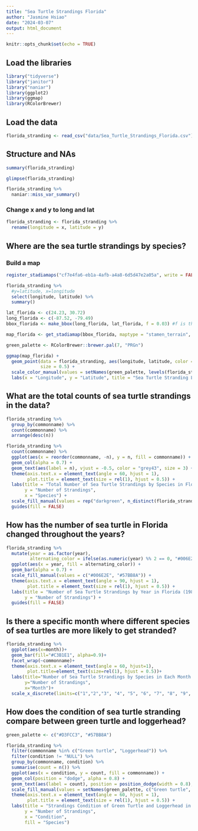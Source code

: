 ```yaml
---
title: "Sea Turtle Strandings Florida"
author: "Jasmine Hsiao"
date: "2024-03-07"
output: html_document
---
```


```r
knitr::opts_chunk$set(echo = TRUE)
```

## Load the libraries
```r
library("tidyverse")
library("janitor")
library("naniar")
library(ggplot2)
library(ggmap)
library(RColorBrewer)
```

## Load the data
```r
florida_stranding <- read_csv("data/Sea_Turtle_Strandings_Florida.csv") %>% clean_names()
```

## Structure and NAs
```r
summary(florida_stranding)
```

```r
glimpse(florida_stranding)
```

```r
florida_stranding %>% 
  naniar::miss_var_summary()
```
### Change x and y to long and lat
```r
florida_stranding <- florida_stranding %>% 
  rename(longitude = x, latitude = y)
```

## Where are the sea turtle strandings by species?
### Build a map
```r
register_stadiamaps("cf7e4fa6-eb1a-4afb-a4a8-6d5d47e2a05a", write = FALSE) #API Key
```

```r
florida_stranding %>% 
  #y=latitude, x=longitude
  select(longitude, latitude) %>% 
  summary()
```

```r
lat_florida <- c(24.23, 30.72)
long_florida <- c(-87.52, -79.49)
bbox_florida <- make_bbox(long_florida, lat_florida, f = 0.03) #f is the fraction of the bounding box to add to the range
```

```r
map_florida <- get_stadiamap(bbox_florida, maptype = "stamen_terrain", zoom=7)
```

```r
green_palette <- RColorBrewer::brewer.pal(7, "PRGn")

ggmap(map_florida) + 
  geom_point(data = florida_stranding, aes(longitude, latitude, color = commonname), 
             size = 0.5) +
  scale_color_manual(values = setNames(green_palette, levels(florida_stranding$commonname))) +
  labs(x = "Longitude", y = "Latitude", title = "Sea Turtle Stranding Locations in Florida by Species")
```
## What are the total counts of sea turtle strandings in the data?
```r
florida_stranding %>% 
  group_by(commonname) %>% 
  count(commonname) %>% 
  arrange(desc(n))
```
```r
florida_stranding %>% 
  count(commonname) %>%
  ggplot(aes(x = reorder(commonname, -n), y = n, fill = commonname)) +
  geom_col(alpha = 0.7) +
  geom_text(aes(label = n), vjust = -0.5, color = "grey43", size = 3) +
  theme(axis.text.x = element_text(angle = 60, hjust = 1),
        plot.title = element_text(size = rel(1), hjust = 0.5)) +
  labs(title = "Total Number of Sea Turtle Strandings by Species in Florida Through the Years",
       y = "Number of Strandings",
       x = "Species") +
  scale_fill_manual(values = rep("darkgreen", n_distinct(florida_stranding$commonname)))+
  guides(fill = FALSE)
```
## How has the number of sea turtle in Florida changed throughout the years?
```r
florida_stranding %>% 
  mutate(year = as.factor(year),
         alternating_color = ifelse(as.numeric(year) %% 2 == 0, "#006E2E", "#57BB8A")) %>% 
  ggplot(aes(x = year, fill = alternating_color)) +
  geom_bar(alpha = 0.7) +
  scale_fill_manual(values = c("#006E2E", "#57BB8A")) +
  theme(axis.text.x = element_text(angle = 90, hjust = 1),
        plot.title = element_text(size = rel(1), hjust = 0.5)) +
  labs(title = "Number of Sea Turtle Strandings by Year in Florida (1980-2022)",
       y = "Number of Strandings") +
  guides(fill = FALSE)
```


## Is there a specific month where different species of sea turtles are more likely to get stranded?
```r
florida_stranding %>% 
  ggplot(aes(x=month))+
  geom_bar(fill="#C3B1E1", alpha=0.9)+
  facet_wrap(~commonname)+ 
  theme(axis.text.x = element_text(angle = 60, hjust=1),
        plot.title=element_text(size=rel(1), hjust = 0.5))+
  labs(title="Number of Sea Turtle Strandings by Species in Each Month in Florida",
       y="Number of Strandings",
       x="Month")+
  scale_x_discrete(limits=c("1","2","3", "4", "5", "6", "7", "8", "9", "10", "11", "12"))
```

## How does the condition of sea turtle stranding compare between green turtle and loggerhead? 
```r
green_palette <- c("#D3FCC3", "#57BB8A")

florida_stranding %>% 
  filter(commonname %in% c("Green turtle", "Loggerhead")) %>% 
  filter(condition != "NULL") %>% 
  group_by(commonname, condition) %>%
  summarise(count = n()) %>%
  ggplot(aes(x = condition, y = count, fill = commonname)) + 
  geom_col(position = "dodge", alpha = 0.8) +
  geom_text(aes(label = count), position = position_dodge(width = 0.8), vjust = -0.5, color = "grey43", size = 2.5) +
  scale_fill_manual(values = setNames(green_palette, c("Green turtle", "Loggerhead"))) + 
  theme(axis.text.x = element_text(angle = 60, hjust = 1),
        plot.title = element_text(size = rel(1), hjust = 0.5)) +
  labs(title = "Strandings Condition of Green Turtle and Loggerhead in Florida",
       y = "Number of Strandings",
       x = "Condition",
       fill = "Species")
```



